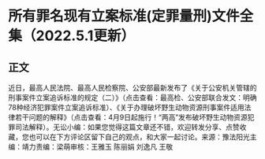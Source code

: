 # 所有罪名现有立案标准(定罪量刑)文件全集（2022.5.1更新）
## 正文
近日，最高人民法院、最高人民检察院、公安部最新发布了《关于公安机关管辖的刑事案件立案追诉标准的规定（二）》（点击查看：最高检、公安部联合发文：明确78种经济犯罪案件立案追诉标准）、《关于办理破坏野生动物资源刑事案件适用法律若干问题的解释》（点击查看：4月9日起施行！“两高”发布破坏野生动物资源犯罪司法解释）。无讼小编：如果您觉得这篇文章还不错，欢迎转发分享、点赞收藏，您也可以在下方评论区留下自己的观点，和大家一起讨论。来源：豫法阳光主编：靖力责编：梁萌审核：王雅玉 陈丽娟 刘逸凡 王敬